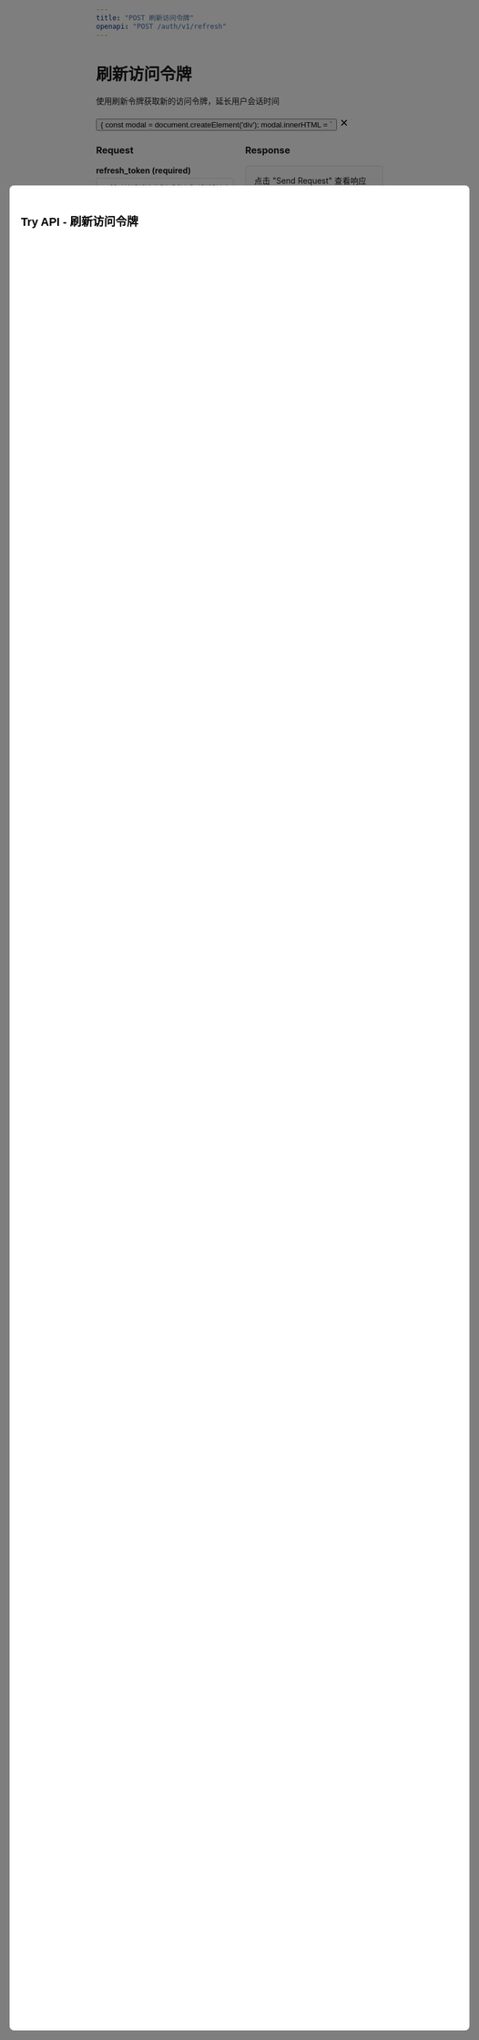 ```yaml
---
title: "POST 刷新访问令牌"
openapi: "POST /auth/v1/refresh"
---
```


<div style={{ display: 'flex', justifyContent: 'space-between', alignItems: 'center', marginBottom: '20px' }}>
  <div>
    <h1 style={{ margin: 0 }}>刷新访问令牌</h1>
    <p style={{ margin: '8px 0 0 0', color: '#6B7280' }}>使用刷新令牌获取新的访问令牌，延长用户会话时间</p>
  </div>
  <button 
    onClick={() => {
      const modal = document.createElement('div');
      modal.innerHTML = `
        <div style="position: fixed; top: 0; left: 0; width: 100%; height: 100%; background: rgba(0,0,0,0.5); z-index: 9999; display: flex; justify-content: center; align-items: center;">
          <div style="background: white; padding: 20px; border-radius: 8px; width: 80%; max-width: 1000px; height: 80%; overflow-y: auto;">
            <div style="display: flex; justify-content: space-between; align-items: center; margin-bottom: 20px;">
              <h2>Try API - 刷新访问令牌</h2>
              <button onclick="this.closest('.modal-overlay').remove()" style="background: none; border: none; font-size: 24px; cursor: pointer;">&times;</button>
            </div>
            <div style="display: grid; grid-template-columns: 1fr 1fr; gap: 20px; height: calc(100% - 60px);">
              <div>
                <h3>Request</h3>
                <div style="margin-bottom: 15px;">
                  <label style="display: block; margin-bottom: 5px; font-weight: bold;">refresh_token (required)</label>
                  <input type="text" placeholder="eyJ0eXAiOiJKV1QiLCJhbGciOiJSUzI1NiJ9..." style="width: 100%; padding: 8px; border: 1px solid #ddd; border-radius: 4px;" id="refresh-token">
                </div>
                <button onclick="sendRefreshRequest()" style="background: #16A34A; color: white; border: none; padding: 10px 20px; border-radius: 4px; cursor: pointer;">Send Request</button>
              </div>
              <div>
                <h3>Response</h3>
                <div style="background: #f8f9fa; border: 1px solid #ddd; border-radius: 4px; padding: 15px; height: 400px; overflow-y: auto;" id="refresh-response-area">
                  点击 "Send Request" 查看响应结果
                </div>
              </div>
            </div>
          </div>
        </div>
      `;
      modal.className = 'modal-overlay';
      document.body.appendChild(modal);
      
      window.sendRefreshRequest = async function() {
        const refreshToken = document.getElementById('refresh-token').value;
        const responseArea = document.getElementById('refresh-response-area');
        
        if (!refreshToken) {
          responseArea.innerHTML = '<div style="color: red;">请填写刷新令牌</div>';
          return;
        }
        
        responseArea.innerHTML = '<div>发送请求中...</div>';
        
        try {
          const response = await fetch('https://api.weiyuai.cn/auth/v1/refresh', {
            method: 'POST',
            headers: {
              'Content-Type': 'application/json'
            },
            body: JSON.stringify({
              refresh_token: refreshToken
            })
          });
          
          const data = await response.json();
          responseArea.innerHTML = '<pre style="margin: 0; white-space: pre-wrap;">' + JSON.stringify(data, null, 2) + '</pre>';
        } catch (error) {
          responseArea.innerHTML = '<div style="color: red;">请求失败: ' + error.message + '</div>';
        }
      };
    }}
    style={{
      background: '#16A34A',
      color: 'white',
      border: 'none',
      padding: '8px 16px',
      borderRadius: '6px',
      cursor: 'pointer',
      fontSize: '14px',
      fontWeight: '500'
    }}
  >
    Try it →
  </button>
</div>

## 接口说明

当访问令牌过期时，可以使用刷新令牌获取新的访问令牌。

## 请求体

```json
{
  "refreshToken": "string"
}
```

## 响应示例

### 成功响应 (200)

```json
{
  "accessToken": "eyJhbGciOiJIUzI1NiIsInR5cCI6IkpXVCJ9...",
  "expiresIn": 3600
}
```

### 错误响应 (401)

```json
{
  "error": 401,
  "message": "Invalid refresh token"
}
```

## 使用场景

- 访问令牌续期
- 自动刷新用户会话
- 保持用户登录状态

## 注意事项

- 刷新令牌通常有更长的有效期
- 建议在访问令牌过期前主动刷新
- 刷新令牌失效时需要重新登录

<RequestExample>

```bash cURL
curl -X POST "https://api.weiyuai.cn/api/v1/auth/token/refresh" \
  -H "Content-Type: application/json" \
  -d '{
    "refreshToken": "your_refresh_token_here"
  }'
```

```javascript JavaScript
const response = await fetch('https://api.weiyuai.cn/api/v1/auth/token/refresh', {
  method: 'POST',
  headers: {
    'Content-Type': 'application/json'
  },
  body: JSON.stringify({
    refreshToken: 'your_refresh_token_here'
  })
});

const data = await response.json();
```

```python Python
import requests
import json

url = "https://api.weiyuai.cn/api/v1/auth/token/refresh"
headers = {
    "Content-Type": "application/json"
}
data = {
    "refreshToken": "your_refresh_token_here"
}

response = requests.post(url, headers=headers, json=data)
```

</RequestExample>